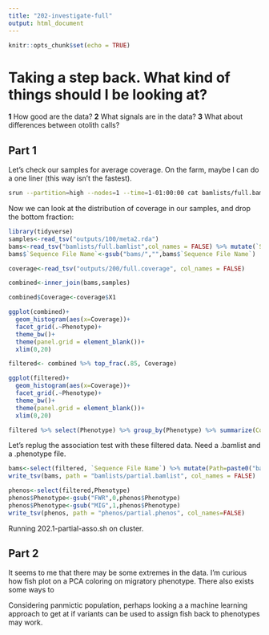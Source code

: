 ```yaml
---
title: "202-investigate-full"
output: html_document
---
```


```r
knitr::opts_chunk$set(echo = TRUE)
```

# Taking a step back. What kind of things should I be looking at?

__1__ How good are the data?
__2__ What signals are in the data?
__3__ What about differences between otolith calls?


## Part 1

Let's check our samples for average coverage. On the farm, maybe I can do a one liner (this way isn't the fastest).   
```sh
srun --partition=high --nodes=1 --time=1-01:00:00 cat bamlists/full.bamlist | while read line; do samtools depth $line | awk '{sum+=$3} END { print sum/NR}' >> outputs/200/full.coverage; done;
```

Now we can look at the distribution of coverage in our samples, and drop the bottom fraction:    

```r
library(tidyverse)
samples<-read_tsv("outputs/100/meta2.rda")
bams<-read_tsv("bamlists/full.bamlist",col_names = FALSE) %>% mutate(`Sequence File Name`=gsub(".sort-n.fixmate-m.sort.markdup-r.bam","",X1)) %>% mutate(Bams=X1)
bams$`Sequence File Name`<-gsub("bams/","",bams$`Sequence File Name`)

coverage<-read_tsv("outputs/200/full.coverage", col_names = FALSE)

combined<-inner_join(bams,samples)

combined$Coverage<-coverage$X1

ggplot(combined)+
  geom_histogram(aes(x=Coverage))+
  facet_grid(.~Phenotype)+
  theme_bw()+
  theme(panel.grid = element_blank())+
  xlim(0,20)

filtered<- combined %>% top_frac(.85, Coverage)

ggplot(filtered)+
  geom_histogram(aes(x=Coverage))+
  facet_grid(.~Phenotype)+
  theme_bw()+
  theme(panel.grid = element_blank())+
  xlim(0,20)

filtered %>% select(Phenotype) %>% group_by(Phenotype) %>% summarize(Count=n())
```

Let's replug the association test with these filtered data. Need a .bamlist and a .phenotype file.

```r
bams<-select(filtered, `Sequence File Name`) %>% mutate(Path=paste0("bams/",`Sequence File Name`,".sort-n.fixmate-m.sort.markdup-r.bam")) %>% select(Path)
write_tsv(bams, path = "bamlists/partial.bamlist", col_names = FALSE)

phenos<-select(filtered,Phenotype)
phenos$Phenotype<-gsub("FWR",0,phenos$Phenotype)
phenos$Phenotype<-gsub("MIG",1,phenos$Phenotype)
write_tsv(phenos, path = "phenos/partial.phenos", col_names=FALSE)
```

Running 202.1-partial-asso.sh on cluster.



## Part 2

It seems to me that there may be some extremes in the data.  I'm curious how fish plot on a PCA coloring on migratory phenotype. There also exists some ways to 



Considering panmictic population, perhaps looking a a machine learning approach to get at if variants can be used to assign fish back to phenotypes may work.
